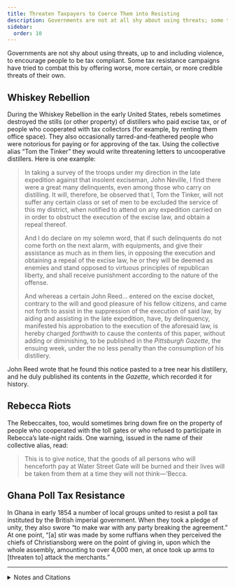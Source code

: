 ```yaml
---
title: Threaten Taxpayers to Coerce Them into Resisting
description: Governments are not at all shy about using threats; some tax resistance campaigns try to combat this with threats of their own.
sidebar:
  order: 10
---
```


Governments are not shy about using threats, up to and including violence, to encourage people to be tax compliant.
Some tax resistance campaigns have tried to combat this by offering worse, more certain, or more credible threats of their own.

## <Badge text="Example" size="medium" /> Whiskey Rebellion

During the Whiskey Rebellion in the early United States, rebels sometimes destroyed the stills (or other property) of distillers who paid excise tax, or of people who cooperated with tax collectors (for example, by renting them office space).
They also occasionally tarred-and-feathered people who were notorious for paying or for approving of the tax.
Using the collective alias “Tom the Tinker” they would write threatening letters to uncooperative distillers. Here is one example:

> In taking a survey of the troops under my direction in the late expedition against that insolent exciseman, John Neville, I find there were a great many delinquents, even among those who carry on distilling.
> It will, therefore, be observed that I, Tom the Tinker, will not suffer any certain class or set of men to be excluded the service of this my district, when notified to attend on any expedition carried on in order to obstruct the execution of the excise law, and obtain a repeal thereof.
>
> And I do declare on my solemn word, that if such delinquents do not come forth on the next alarm, with equipments, and give their assistance as much as in them lies, in opposing the execution and obtaining a repeal of the excise law, he or they will be deemed as enemies and stand opposed to virtuous principles of republican liberty, and shall receive punishment according to the nature of the offense.
>
> And whereas a certain John Reed… entered on the excise docket, contrary to the will and good pleasure of his fellow citizens, and came not forth to assist in the suppression of the execution of said law, by aiding and assisting in the late expedition, have, by delinquency, manifested his approbation to the execution of the aforesaid law, is hereby charged <i>forthwith</i> to cause the contents of this paper, without adding or diminishing, to be published in the <i>Pittsburgh Gazette</i>, the ensuing week, under the no less penalty than the consumption of his distillery.

John Reed wrote that he found this notice pasted to a tree near his distillery, and he duly published its contents in the <i>Gazette</i>, which recorded it for history.

## <Badge text="Example" size="medium" /> Rebecca Riots

The Rebeccaites, too, would sometimes bring down fire on the property of people who cooperated with the toll gates or who refused to participate in Rebecca’s late-night raids.
One warning, issued in the name of their collective alias, read:

> This is to give notice, that the goods of all persons who will henceforth pay at Water Street Gate will be burned and their lives will be taken from them at a time they will not think—’Becca.

## <Badge text="Example" size="medium" /> Ghana Poll Tax Resistance

In Ghana in early 1854 a number of local groups united to resist a poll tax instituted by the British imperial government.
When they took a pledge of unity, they also swore “to make war with any party breaking the agreement.”
At one point, “[a] stir was made by some ruffians when they perceived the chiefs of Christiansborg were on the point of giving in, upon which the whole assembly, amounting to over 4,000 men, at once took up arms to [threaten to] attack the merchants.”

<hr />

<details>
<summary>Notes and Citations</summary>

* Hamilton, Alexander “Excerpts from a Report to President Washington” <i>We Won’t Pay: A Tax Resistance Reader</i> (2008) pp. 120–34
* Creigh, Alfred <i>History of Washington County</i> (2nd. ed, 1871) p. 65
* Evans, Henry Tobit <i>Rebecca Riots!</i> (2010 ed.) p. 44 (translated from Welsh)
* Reindorf, Carl Christian <i>History of the Gold Coast and Asante</i> (1895), pp. 332–33

</details>
